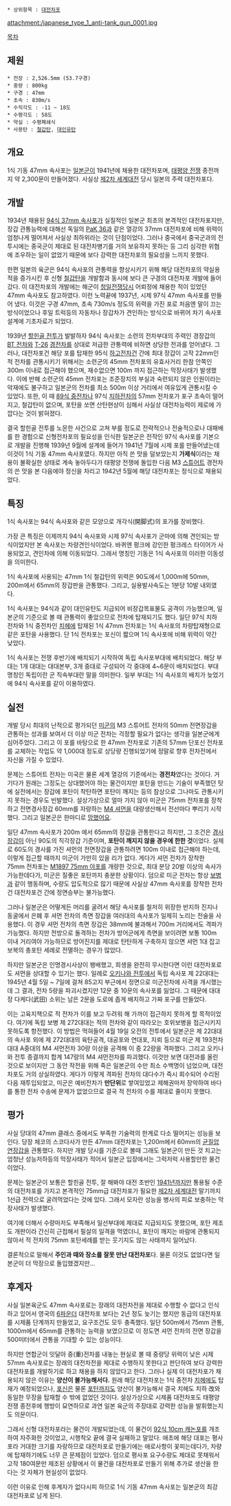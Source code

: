  * 상위항목 : [[대전차포]]

attachment:/japanese_type_1_anti-tank_gun_0001.jpg

[[목차]]
== 제원 ==
 * 전장 : 2,526.5mm (53.7구경)
 * 중량 : 800kg
 * 구경 : 47mm
 * 초속 : 830m/s
 * 수직각도 : -11 ~ 18도
 * 수평각도 : 58도
 * 약실 : 수평폐쇄식
 * 사용탄 : [[철갑탄]], [[대인유탄]]

== 개요 ==
1식 기동 47mm 속사포는 [[일본군]]이 1941년에 채용한 대전차포며, [[태평양 전쟁]] 종전까지 약 2,300문이 만들어졌다. 사실상 [[제2차 세계대전]] 당시 일본의 주력 대전차포다.

== 개발 == 
1934년 채용된 [[94식 37mm 속사포]]가 실질적인 일본군 최초의 본격적인 대전차포지만, 장갑 관통능력에 대해선 독일의 [[PaK 36]]과 같은 열강의 37mm 대전차포에 비해 위력이 엄청나게 떨어져서 사실상 최하위라는 것이 단점이었다. 그러나 중국에서 중국군과의 전투시에는 중국군이 제대로 된 대전차병기를 거의 보유하지 못하는 등 그리 심각한 위협에 조우하는 일이 없었기 때문에 보다 강력한 대전차포의 필요성을 느끼지 못했다.
 
한편 일본의 육군은 94식 속사포의 관통력을 향상시키기 위해 해당 대전차포의 약실용적을 증가시킨 후 신형 [[철갑탄]]을 개발함과 동시에 보다 큰 구경의 대전차포 개발에 들어갔다. 이 대전차포의 개발에는 해군이 [[청일전쟁]]당시 어뢰정에 채용한 적이 있었던 47mm 속사포도 참고하였다. 이런 노력끝에 1937년, 시제 97식 47mm 속사포를 만들어 냈다. 이것은 구경 47mm, 초속 730m/s 정도의 위력을 가진 포로 처음엔 말이 끄는 방식이었으나 후일 트럭등의 자동차나 장갑차가 견인하는 방식으로 바뀌어 차기 속사포 설계에 기초자료가 되었다. 
 
1939년 [[할힌골 전투]]가  발발하자 94식 속사포는 소련의 전차부대의 주력인 경장갑의 [[BT 전차]]와 [[T-26]] [[경전차]]를 상대로 저급한 관통력에 비하면 상당한 전과를 얻어냈다. 그러나, 대전차포건 해당 포를 탑재한 95식 [[하고]]전차건 간에 최대 장갑이 고작 22mm인 적 전차를 관통시키기 위해서는 소련군의 45mm 전차포의 유효사거리 한참 안쪽인 300m 이내로 접근해야 했으며, 재수없으면 100m 까지 접근하는 막장사태가 발생했다. 이에 반해 소련군의 45mm 전차포는 조준장치의 부실과 숙련되지 않은 인원이라는 악재에도 불구하고 일본군의 전차를 최소 500m 이상 거리에서 여유있게 관통시킬 수 있었다. 또한, 이 때 [[89식 중전차]]나 97식 [[치하]]전차의 57mm 전차포가 포구 초속이 떨어지고, 철갑탄이 없으며, 포탄을 쏘면 산탄현상이 심해서 사실상 대전차능력이 제로에 가깝다는 것이 밝혀졌다.
 
결국 할힌골 전투를 노몬한 사건으로 고쳐 부를 정도로 전략적으나 전술적으로나 대패배를 한 경험으로 신형전차포의 필요성을 인식한 일본군은 전작인 97식 속사포를 기본으로 개발을 진행해 1939년 9월에 설계에 들어가 1941년 7월에 시제 포를 만들어냈는데 이것이 1식 기동 47mm 속사포였다. 하지만 아직 쓴 맛을 덜보았는지 '''가제식'''이라는 채용이 불확실한 상태로 계속 놓아두다가 태평양 전쟁에 돌입한 다음 M3 [[스튜어트]] 경전차의 쓴 맛을 본 다음에야 정신을 차리고 1942년 5월에 해당 대전차포는 정식으로 채용되었다.

== 특징 == 
1식 속사포는 94식 속사포와 같은 모양으로 개각식(開脚式)의 포가를 장비했다. 

가장 큰 특징은 이제까지 94식 속사포와 시제 97식 속사포가 군마에 의해 견인되는 방식이었지만 본 속사포는 차량견인식이었다. 바퀴엔 펑크에 강인한 펑크레스 타이어가 사용되었고, 견인차에 의해 이동되었다. 그래서 명칭인 기동은 1식 속사포의 이러한 이동성을 의미한다.

1식 속사포에 사용되는 47mm 1식 철갑탄의 위력은 90도에서 1,000m에 50mm, 200m에서 65mm의 장갑판을 관통했다. 그리고, 실용발사속도는 1분당 10발 내외였다.

1식 속사포는 94식과 같이 대인유탄도 지급되어 비장갑목표물도 공격이 가능했으며, 일본군의 기준으로 볼 때 관통력이 좋았으므로 전차에 탑재되기도 했다. 일단 97식 치하 전차와 1식 중전차인 [[치헤]]에 탑재된 1식 47mm 전차포는 1식 속사포의 차량탑재형으로 같은 포탄을 사용했다. 단 1식 전차포는 포신이 짧으며 1식 속사포에 비해 위력이 약간 낮았다.
 
1식 속사포는 전쟁 후반기에 배치되기 시작하여 독립 속사포부대에 배치되었다. 해당 부대는 1개 대대는 대대본부, 3개 중대로 구성되어 각 중대에 4~6문이 배치되었다. 부대 명칭인 독립이란 군 직속부대란 말을 의미한다. 일부 부대는 1식 속사포의 배치가 늦었기에 94식 속사포를 같이 이용하였다.

== 실전 ==
개발 당시 최대의 난적으로 평가되던 [[미군]]의 M3 스튜어트 전차의 50mm 전면장갑을 관통하는 성과를 보여서 더 이상 미군 전차는 걱정할 필요가 없다는 생각을 일본군에게 심어주었다. 그리고 이 포를 바탕으로 한 47mm 전차포로 기존의 57mm 단포신 전차포를 교체하는 작업도 약 1,000대 정도로 상당량 진행되었기에 정말로 향후 전차전에서 자신을 가질 수 있었다.

문제는 스튜어트 전차는 미국은 물론 세계 열강의 기준에서는 '''경전차'''였다는 것이다. 거기다가 원래는 그정도는 상대했어야 하는 물건이지만 포탄을 만드는 기술이 부족했던 탓에 실전에서는 장갑에 포탄이 착탄하면 포탄이 깨지는 등의 참상으로 그나마도 관통시키지 못하는 경우도 빈발했다. 설상가상으로 얼마 가지 않아 미군은 75mm 전차포를 장착하고 전면경사장갑 60mm를 자랑하는 [[M4 셔먼]]을 대량생산해서 전선마다 뿌리기 시작했다. 그리고 일본군은 한마디로 [[망했어요]].

일단 47mm 속사포가 200m 에서 65mm의 장갑을 관통한다고 하지만, 그 조건은 [[경사장갑]]이 아닌 90도의 직각장갑 기준이며, '''포탄이 깨지지 않을 경우에 한한 것'''이었다. 실제로 60도의 경사를 가진 셔먼의 전면장갑을 관통하려면 100m 이내로 접근해야 하는데, 이렇게 접근할 때까지 미군이 가만히 있을 리가 없다. 게다가 셔먼 전차가 장착한 75mm 전차포는 [[M1897 75mm 야포]]를 개량한 것으로, 최대 분당 20발 이상의 속사가 가능한데다가, 미군은 질좋은 포탄까지 충분한 상황이다. 덤으로 미군 전차는 항상 [[보병]]과 같이 행동하며, 수량도 압도적으로 많기 때문에 사실상 47mm 속사포를 장착한 전차건 대전차포건 간에 정면승부는 불가능했다.

그러나 일본군은 어떻게든 머리를 굴려서 해당 속사포를 철저히 위장한 반지하 진지나 동굴에서 은폐 후 셔먼 전차의 측면 장갑을 여러대의 속사포가 일제히 노리는 전술을 사용했다. 이 경우 셔먼 전차의 측면 장갑은 38mm에 불과해서 700m 거리에서도 격파가 가능했다. 하지만 전방으로 돌격하는 전차가 방어군에게 측면을 보이려면 보통 100m 이내 거리여야 가능하므로 방어진지를 제대로 탄탄하게 구축하지 않으면 셔먼 1대 잡고 보복의 총포탄 세례로 전멸하는 경우가 많았다.
 
하지만 일본군은 인명경시사상이 팽배했고, 희생을 완전히 무시한다면 이런 대전차포로도 셔먼을 상대할 수 있기는 했다. 일례로 [[오키나와 전투]]에서 독립 속사포 제 22대대는 1945년 4월 5일 ~ 7일에 걸쳐 85고지 부근에서 정면으로 미군전차에 사격을 개시했는데 그 결과, 전차 5량을 파괴시켰지만 12문 중 10문의 속사포를 잃었다. 그 때문에 대대장 다케다(武田) 소위는 남은 2문을 도로에 좁게 배치하고 가짜 포구를 만들었다.

이는 고육지책으로 적 전차가 이를 보고 두려워 해 가까이 접근하지 못하게 할 목적이었다. 여기에 독립 보병 제 272대대는 적의 전차와 같이 따라오는 호위보병을 접근시키지 못하도록 항전했다. 이 방법은 먹혀들어 4월 19일 오전의 전투에서 일본군은 제 22대대의 속사포 외에 제 272대대의 육탄공격, 대공포와 연대포, 지뢰 등으로 미군 제 193전차대대 A중대의 M4 셔먼전차 30량 이상을 공격해 이 중 22량을 격파했다. 그리고 오키나와 전투 종결까지 합계 147량의 M4 셔먼전차를 파괴했다. 이것만 보면 대전과를 올린 것으로 보이지만 그 동안 작전을 위해 죽은 일본군의 수만 최소 수백명이 넘었으며, 대전차포도 거의 상실하였다. 게다가 이렇게 격파된 전차의 대다수가 즉시 회수되어 수리된다음 재투입되었고, 미군은 예비전차가 '''만단위'''로 쌓여있었고 제해권마저 장악하여 바다를 통한 전차 수송에 문제가 없었으므로 결국 적 전차의 수를 제대로 줄이지 못했다.

== 평가 ==
사실 당대의 47mm 클래스 중에서도 부족한 기술력의 한계로 다소 떨어지는 성능을 보인다. 당장 체코의 스코다사가 만든 47mm 대전차포는 1,200m에서 60mm의 [[균질압연장갑]]을 관통했다. 하지만 개발 당시를 기준으로 볼때 그래도 일본군이 만든 것 치고는 엄청난 성능저하등의 막장사태가 적어서 일본군 입장에서는 그럭저럭 사용할만한 물건이었다. 

문제는 일본군이 보통은 할힌골 전투, 잘 해봐야 대전 초반인 [[1941년]]까지만 통용될 수준의 대전차포를 가지고 본격적인 75mm급 대전차포가 필요한 [[제2차 세계대전]] 말기까지 1선급 전력으로 굴려먹었다는 것에 있다. 그래서 모자란 성능을 병사의 피로 보충하는 막장사태가 발생했다.

여기에 더해서 수량마저도 부족해서 일선부대에 제대로 지급되지도 못했으며, 포탄 제조도 개판이라 간신히 근접해서 필살의 일격을 먹였더니, 포탄이 깨지는 바람에 관통되지 않아서 적 전차의 75mm 포탄세례를 받는 웃기지도 않는 사태까지 일어났다.

결론적으로 말해서 '''주인과 때와 장소를 잘못 만난 대전차포'''다. 물론 이것도 없었다면 일본군이 더 막장으로 돌입했겠지만...

== 후계자 ==
사실 일본육군도 47mm 속사포로는 장래의 대전차전을 제대로 수행할 수 없다고 인식하고 있어서 영국의 [[6파운더]] 대전차포 보다는 2년 정도 늦기는 했지만 동급의 대전차포를 시제품 단계까지 만들었고, 요구조건도 모두 충족했다. 일단 500m에서 75mm 관통, 1000m에서 65mm를 관통하는 능력을 보였으므로 이 정도면 셔먼 전차의 전면 장갑을 500미터에서 관통을 기대할 수 있는 성능이다.

하지만 연합군이 잇달아 중(重)전차를 내놓는 현실로 볼 때 중량당 위력이 낮은 시제 57mm 속사포로는 장래의 대전차전을 제대로 수행하지 못한다고 판단하여 보다 강력한 대전차포를 개발하기로 하고 채용을 하지 않았다고 한다. 그러나 실제 이 대전차포가 채용되지 않은 이유는 '''양산이 불가능해서다.''' 원래 해당 대전차포는 1식 중전차 [[치헤]]에도 탑재가 예정되었으나, [[포신]]은 물론 [[포탄]]까지도 양산이 불가능해서 결국 치헤도 치하 改와 동일한 무장을 탑재할 수 밖에 없었던 것이다. 설상가상으로 시제품 대전차포도 태평양 전쟁 종전후에 행방이 묘연하므로 과연 일본 육군의 주장대로 강력한 성능을 발휘했는지도 의문이다.

그래서 신형 대전차포라는 물건이 개발되었는데, 이 물건이 [[92식 10cm 캐논포]]를 개조하여 자주화한 것이었고, 시행착오 끝에 결국 실패하고 말았다. 애초에 해당 대포는 평사포라 거대한 크기를 자랑하므로 대전차포로 만들기에는 애로사항이 꽃피는데다가, 차량에 탑재하기에도 너무 큰 문제점이 있었다. 덤으로 평사포 요구수량도 제대로 못채워서 고작 180여문만 제조된 상황에서 이 물건을 대전차포로 만들기 위해 추가로 생산을 한다는 것 자체가 현실성이 없었다.

이런 이유로 인해 후계자가 없다시피 하므로 1식 기동 47mm 속사포는 일본군의 최강 대전차포로 남게 된다.
